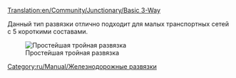 [[Translation:en/Community/Junctionary/Basic 3-Way]]
{{ru/Перевод|en/Community/Junctionary/Basic 3-Way|1}}
{{ru/Community/Junctionary/Меню развязки}}

Данный тип развязки отлично подходит для малых транспортных сетей с 5 короткими составами.

[[File:en/Community/Junctionary/3way basic3.png|none|frame|Простейшая тройная развязка]]

{{ru/Community/Junctionary/Критерии развязки|Дешево|0|0|0|1|0|0|1|1|0|0|0||Сломанный состав останавливает движение на всей разрязке.|
*Может пропускать только один состав за раз (если не использовать [[ru/Manual/Сигналы#marshrutnye-signaly|маршрутные сигналы]])
*Будет вызывать дублирование трафика.
}}

[[Category:ru/Manual/Железнодорожные развязки]]